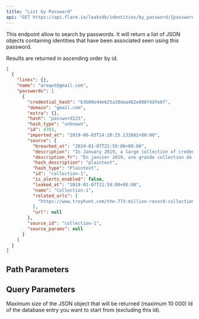 ```yaml
---
title: "List by Password"
api: "GET https://api.flare.io/leaksdb/identities/by_password/{password}"
---
```


This endpoint allow to search by passwords.
It will return a list of JSON objects containing identities that have been associated seen using this password.

Results are returned in ascending order by id.

<ResponseExample>

```json Response Example
[
  {
    "links": {},
    "name": "areqwt@gmail.com",
    "passwords": [
      {
        "credential_hash": "b3b09e44e625a30daa482e008f4dfe6f",
        "domain": "gmail.com",
        "extra": {},
        "hash": "password123",
        "hash_type": "unknown",
        "id": 4703,
        "imported_at": "2019-06-03T14:20:25.132662+00:00",
        "source": {
          "breached_at": "2019-01-07T21:59:00+00:00",
          "description": "In January 2019, a large collection of credential stuffing lists (combinations of email addresses and passwords used to hijack accounts on other services) was discovered being distributed on a popular hacking forum. The data contained almost 2.7 billion records including 773 million unique email addresses alongside passwords those addresses had used on other breached services.",
          "description_fr": "En janvier 2019, une grande collection de listes de bourrage d'identifiants (combinaisons d'adresses électroniques et de mots de passe utilisés pour prendre contrôle de comptes sur d'autres services) a été diffusée sur un forum de piratage populaire. Les données contenaient près de 2,7 milliards d'enregistrements, dont 773 millions d'adresses électroniques uniques aux côtés de mots de passe que ces adresses avaient utilisés sur d'autres services ayant subi des brèches de données.",
          "hash_description": "plaintext",
          "hash_type": "Plaintext",
          "id": "collection-1",
          "is_alerts_enabled": false,
          "leaked_at": "2019-01-07T21:59:00+00:00",
          "name": "Collection-1",
          "related_urls": [
            "https://www.troyhunt.com/the-773-million-record-collection-1-data-reach/"
          ],
          "url": null
        },
        "source_id": "collection-1",
        "source_params": null
      }
    ]
  }
]
```

</ResponseExample>

## Path Parameters

<ParamField path="password" type="string" required>
</ParamField>

## Query Parameters

<ParamField query="size" type="number">
  Maximum size of the JSON object that will be returned (maximum 10 000) 
</ParamField>

<ParamField query="from" type="number">
  Id of the database entry you want to start from (excluding this id).
</ParamField>
